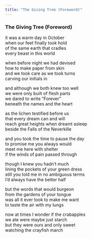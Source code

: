 ```yaml
---
title: "The Giving Tree (Foreword)"
---
```


### The Giving Tree (Foreword)

it was a warm day in October<br>
when our feet finally took hold<br>
of the same earth that cradles<br>
every beast in this world<br>

when before night we had devised<br>
how to make paper from skin<br>
and we took care as we took turns<br>
carving our initials in<br>

and although we both knew too well<br>
we were only built of flesh parts<br>
we dared to write "Forever"<br>
beneath the names and the heart<br>

as the lichen testified before us<br>
that every dream can and will<br>
reach great heights when dreamt asleep<br>
beside the Falls of the Neverkille<br>

and you took the time to pause the day<br>
to promise me you always would<br>
meet me here with shelter<br>
if the winds of pain passed through<br>

though I knew you hadn't much<br>
lining the pockets of your green dress<br>
still you told me in no ambiguous terms<br>
I'd always have the better half<br>

but the words that would burgeon<br>
from the gardens of your tongue<br>
was all it ever took to make me want<br>
to taste the air with my lungs<br>

now at times I wonder if the crabapples<br>
we ate were maybe just starch<br>
but they were ours and only sweet<br>
watching the crayfish march<br>

<br>
